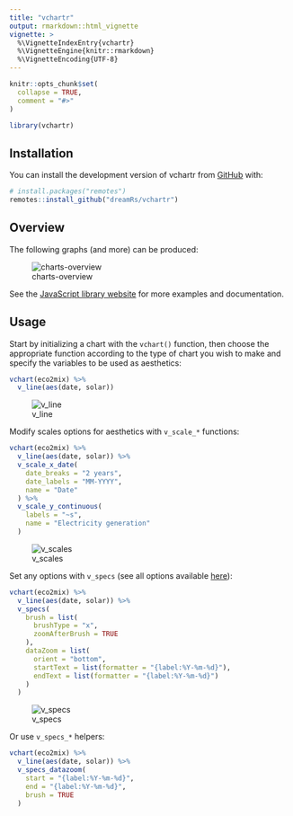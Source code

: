 ```yaml
---
title: "vchartr"
output: rmarkdown::html_vignette
vignette: >
  %\VignetteIndexEntry{vchartr}
  %\VignetteEngine{knitr::rmarkdown}
  %\VignetteEncoding{UTF-8}
---
```


```r
knitr::opts_chunk$set(
  collapse = TRUE,
  comment = "#>"
)
```

```r
library(vchartr)
```



## Installation

You can install the development version of vchartr from [GitHub](https://github.com/dreamRs/vchartr) with:

```r
# install.packages("remotes")
remotes::install_github("dreamRs/vchartr")
```


## Overview

The following graphs (and more) can be produced:

![charts-overview](figures/vchart-types.png)

See the [JavaScript library website](https://www.visactor.io/vchart) for more examples and documentation.


## Usage

Start by initializing a chart with the `vchart()` function, then choose the appropriate function according to the type of chart you wish to make and specify the variables to be used as aesthetics:

```r
vchart(eco2mix) %>% 
  v_line(aes(date, solar))
```

![v_line](figures/v_line.png)

Modify scales options for aesthetics with `v_scale_*` functions:

```r
vchart(eco2mix) %>% 
  v_line(aes(date, solar)) %>% 
  v_scale_x_date(
    date_breaks = "2 years",
    date_labels = "MM-YYYY",
    name = "Date"
  ) %>% 
  v_scale_y_continuous(
    labels = "~s", 
    name = "Electricity generation"
  )
```

![v_scales](figures/v_scales.png)

Set any options with `v_specs` (see all options available [here](https://www.visactor.io/vchart/option/lineChart)):

```r
vchart(eco2mix) %>% 
  v_line(aes(date, solar)) %>% 
  v_specs(
    brush = list(
      brushType = "x",
      zoomAfterBrush = TRUE
    ),
    dataZoom = list(
      orient = "bottom",
      startText = list(formatter = "{label:%Y-%m-%d}"),
      endText = list(formatter = "{label:%Y-%m-%d}")
    )
  )
```

![v_specs](figures/v_specs.png)

Or use `v_specs_*` helpers:

```r
vchart(eco2mix) %>% 
  v_line(aes(date, solar)) %>% 
  v_specs_datazoom(
    start = "{label:%Y-%m-%d}",
    end = "{label:%Y-%m-%d}",
    brush = TRUE
  )
```
